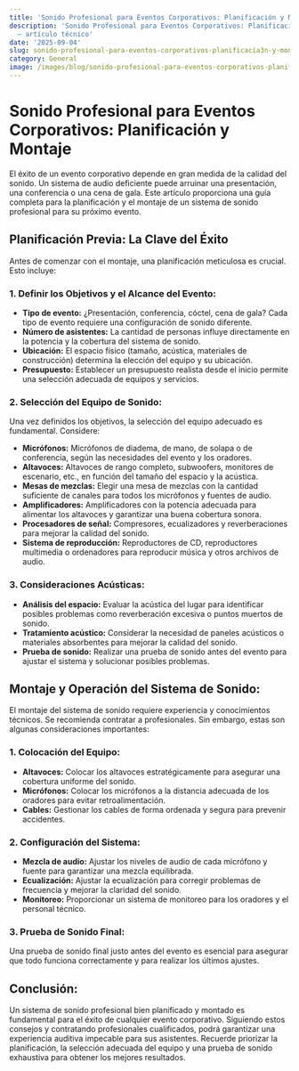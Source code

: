 ```yaml
---
title: 'Sonido Profesional para Eventos Corporativos: Planificación y Montaje'
description: 'Sonido Profesional para Eventos Corporativos: Planificación y Montaje
  — artículo técnico'
date: '2025-09-04'
slug: sonido-profesional-para-eventos-corporativos-planificacia3n-y-montaje
category: General
image: /images/blog/sonido-profesional-para-eventos-corporativos-planificacion-y-montaje/sonido-profesional-para-eventos-corporativos-planificacion-y-montaje-hero-001.webp
---
```


# Sonido Profesional para Eventos Corporativos: Planificación y Montaje

El éxito de un evento corporativo depende en gran medida de la calidad del sonido. Un sistema de audio deficiente puede arruinar una presentación, una conferencia o una cena de gala.  Este artículo proporciona una guía completa para la planificación y el montaje de un sistema de sonido profesional para su próximo evento.

## Planificación Previa: La Clave del Éxito

Antes de comenzar con el montaje, una planificación meticulosa es crucial. Esto incluye:

### 1. Definir los Objetivos y el Alcance del Evento:

* **Tipo de evento:** ¿Presentación, conferencia, cóctel, cena de gala?  Cada tipo de evento requiere una configuración de sonido diferente.
* **Número de asistentes:** La cantidad de personas influye directamente en la potencia y la cobertura del sistema de sonido.
* **Ubicación:** El espacio físico (tamaño, acústica, materiales de construcción) determina la elección del equipo y su ubicación.
* **Presupuesto:** Establecer un presupuesto realista desde el inicio permite una selección adecuada de equipos y servicios.

### 2. Selección del Equipo de Sonido:

Una vez definidos los objetivos, la selección del equipo adecuado es fundamental. Considere:

* **Micrófonos:** Micrófonos de diadema, de mano, de solapa o de conferencia, según las necesidades del evento y los oradores.
* **Altavoces:** Altavoces de rango completo, subwoofers, monitores de escenario, etc., en función del tamaño del espacio y la acústica.
* **Mesas de mezclas:**  Elegir una mesa de mezclas con la cantidad suficiente de canales para todos los micrófonos y fuentes de audio.
* **Amplificadores:**  Amplificadores con la potencia adecuada para alimentar los altavoces y garantizar una buena cobertura sonora.
* **Procesadores de señal:**  Compresores, ecualizadores y reverberaciones para mejorar la calidad del sonido.
* **Sistema de reproducción:**  Reproductores de CD, reproductores multimedia o ordenadores para reproducir música y otros archivos de audio.

### 3.  Consideraciones Acústicas:

* **Análisis del espacio:** Evaluar la acústica del lugar para identificar posibles problemas como reverberación excesiva o puntos muertos de sonido.
* **Tratamiento acústico:**  Considerar la necesidad de paneles acústicos o materiales absorbentes para mejorar la calidad del sonido.
* **Prueba de sonido:**  Realizar una prueba de sonido antes del evento para ajustar el sistema y solucionar posibles problemas.


## Montaje y Operación del Sistema de Sonido:

El montaje del sistema de sonido requiere experiencia y conocimientos técnicos.  Se recomienda contratar a profesionales. Sin embargo, estas son algunas consideraciones importantes:

### 1. Colocación del Equipo:

* **Altavoces:**  Colocar los altavoces estratégicamente para asegurar una cobertura uniforme del sonido.
* **Micrófonos:**  Colocar los micrófonos a la distancia adecuada de los oradores para evitar retroalimentación.
* **Cables:**  Gestionar los cables de forma ordenada y segura para prevenir accidentes.

### 2. Configuración del Sistema:

* **Mezcla de audio:**  Ajustar los niveles de audio de cada micrófono y fuente para garantizar una mezcla equilibrada.
* **Ecualización:**  Ajustar la ecualización para corregir problemas de frecuencia y mejorar la claridad del sonido.
* **Monitoreo:**  Proporcionar un sistema de monitoreo para los oradores y el personal técnico.


### 3.  Prueba de Sonido Final:

Una prueba de sonido final justo antes del evento es esencial para asegurar que todo funciona correctamente y para realizar los últimos ajustes.


## Conclusión:

Un sistema de sonido profesional bien planificado y montado es fundamental para el éxito de cualquier evento corporativo.  Siguiendo estos consejos y contratando profesionales cualificados, podrá garantizar una experiencia auditiva impecable para sus asistentes. Recuerde priorizar la planificación, la selección adecuada del equipo y una prueba de sonido exhaustiva para obtener los mejores resultados.
